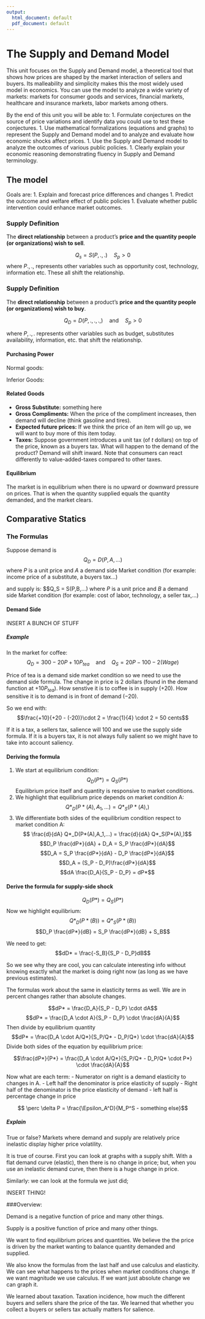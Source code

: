 ```yaml
---
output:
  html_document: default
  pdf_document: default
---
```

# The Supply and Demand Model



This unit focuses on the Supply and Demand model, a theoretical tool that shows how prices are shaped by the market interaction of sellers and buyers.  Its malleability and simplicity makes this the most widely used model in economics. You can use the model to analyze a wide variety of markets: markets for consumer goods and services, financial markets,  healthcare and insurance markets, labor markets among others.

By the end of this unit you will be able to: 
1. Formulate conjectures on the source of price variations and identify data you could use to test these conjectures.
1. Use mathematical formalizations (equations and graphs) to represent the Supply and Demand model and to analyze and evaluate how economic shocks affect prices. 
1. Use the Supply and Demand model to analyze the outcomes of various public policies.
1. Clearly explain your economic reasoning demonstrating fluency in Supply and Demand terminology. 

## The model
Goals are: 
1. Explain and forecast price differences and changes
1. Predict the outcome and welfare effect of public policies
1. Evaluate whether public intervention could enhance market outcomes.


### Supply Definition

The **direct relationship** between a product's **price and the quantity people (or organizations) wish to sell**.

$$Q_s = S(P,.,.) \quad S_p > 0$$
where $P.,.,$ represents other variables such as opportunity cost, technology, information etc. These all shift the relationship. 

### Supply Definition

The **direct relationship** between a product's **price and the quantity people (or organizations) wish to buy**.

$$
Q_D = D(P,.,.,.,) \quad \text{and} \quad S_p >0
$$

where $P,.,.$ represents other variables such as budget, substitutes availability, information, etc. that shift the relationship.

#### Purchasing Power ####

Normal goods:

Inferior Goods:

#### Related Goods ####

- **Gross Substitute:** something here
- **Gross Compliments:** When the price of the compliment increases, then demand will decline (think gasoline and tires). 
- **Expected future prices:**  If we think the price of an item will go up, we will want to buy more of this item today. 
- **Taxes:** Suppose government introduces a unit tax (of $t$ dollars) on top of the price, known as a buyers tax. What will happen to the demand of the product? Demand will shift inward. Note that consumers can react differently to value-added-taxes compared to other taxes.

#### Equilibrium ####
The market is in equilibrium when there is no upward or downward pressure on prices.
That is when the quantity supplied equals the quantity demanded, and the market clears.


## Comparative Statics ##

### The Formulas ###

Suppose demand is $$Q_D = D(P, A, ...)$$
where $P$ is a unit price and $A$ a demand side Market condition (for example: income price of a substitute, a buyers tax...)

and supply is: $$Q_S = S(P,B,...)  where $P$ is a unit price and $B$ a demand side Market condition (for example: cost of labor, technology, a seller tax,...)

#### Demand Side ####



INSERT A BUNCH OF STUFF

##### Example #####
In the market for coffee:
$$Q_D = 300 - 20P + 10P_{tea} \quad \text{and} \quad Q_S = 20P-100 - 2(Wage)$$

Price of tea is a demand side market condition so we need to use the demand side formula. The change in price is 2 dollars (found in the demand function at $+10P_{tea}$). How senstive it is  to coffee is in supply ($+20$). How sensitive it is to demand is in front of demand ($-20$).

So we end with: $$\frac{+10}{+20 - (-20)}\cdot 2 = \frac{1}{4} \cdot 2 = 50 cents$$


If it is a tax, a sellers tax, salience will 100 and we use the supply side formula. If it is a buyers tax, it is not always fully salient so we might have to take into account saliency. 

#### Deriving the formula ####
1. We start at equilibrium condition:
$$Q_D(P*) = Q_S(P*)$$
Equilibrium price itself and quantity is responsive to market conditions.
2. We highlight that equilibrium price depends on market condition A: $$Q*_D(P*(A),A_1,...) = Q*_S(P*(A),)$$
3. We differentiate both sides of the equilibrium condition respect to market condition A: $$ \frac{d}{dA} Q*_D(P*(A),A_1,...) = \frac{d}{dA} Q*_S(P*(A),)$$
$$D_P \frac{dP*}{dA} + D_A =  S_P \frac{dP*}{dA}$$
$$D_A =  S_P \frac{dP*}{dA} - D_P \frac{dP*}{dA}$$
$$D_A = (S_P - D_P)\frac{dP*}{dA}$$
$$dA \frac{D_A}{S_P - D_P} = dP*$$

#### Derive the formula for supply-side shock ####
$$Q_D(P*) = Q_S(P*)$$
Now we highlight equilibrium: 
$$Q*_D(P*(B)) = Q*_S(P*(B))$$
$$D_P \frac{dP*}{dB} = S_P \frac{dP*}{dB} + S_B$$


We need to get:
$$dD* = \frac{-S_B}{S_P - D_P}dB$$

So we see why they are cool, you can calculate interesting info without knowing exactly what the market is doing right now (as long as we have previous estimates). 

The formulas work about the same in elasticity terms as well. We are in percent changes rather than absolute changes. 

$$dP* = \frac{D_A}{S_P - D_P} \cdot dA$$
$$dP* = \frac{D_A \cdot A}{S_P - D_P} \cdot \frac{dA}{A}$$
Then divide by equilibrium quantity
$$dP* = \frac{D_A \cdot A/Q*}{S_P/Q* - D_P/Q*} \cdot \frac{dA}{A}$$
Divide both sides of the equation by equilibrium price:

$$\frac{dP*}{P*} = \frac{D_A \cdot A/Q*}{S_P/Q* - D_P/Q* \cdot P*} \cdot \frac{dA}{A}$$

Now what are each term: 
- Numerator on right is a demand elasticity to changes in A.
- Left half the denominator is price elasticity of supply
- Right half of the denominator is the price elasticity of demand
- left half is percentage change in price

$$ \perc \delta P = \frac{\Epsilon_A^D}{M_P^S - something else}$$

##### Explain #####
True or false? Markets where demand and supply are relatively price inelastic display higher price volatility.

It is true of course. First you can look at graphs with a supply shift. With a flat demand curve (elastic), then there is no change in price; but, when you use an inelastic demand curve, then there is a huge change in price. 

Similarly: we can look at the formula we just did;

INSERT THING!



###Overview:

Demand is a negative function of price and many other things.

Supply is a positive function of price and many other things. 

We want to find equilibrium prices and quantities. We believe the the price is driven by the market wanting to balance quantity demanded and supplied. 

We also know the formulas from the last half and use calculus and elasticity. We can see what happens to the prices when market conditions change. If we want magnitude we use calculus. If we want just absolute change we can graph it. 

We learned about taxation. Taxation incidence, how much the different buyers and sellers share the price of the tax. We learned that whether you collect a buyers or sellers tax actually matters for salience.



